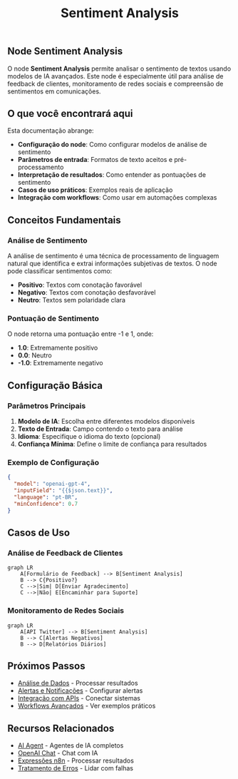 ﻿---
sidebar_position: 8
title: "Sentiment Analysis"
description: Como usar o node Sentiment Analysis para análise de sentimentos
keywords: [n8n, sentiment analysis, análise de sentimentos, processamento de texto, IA, feedback, monitoramento, redes sociais]
---

## Node Sentiment Analysis

O node **Sentiment Analysis** permite analisar o sentimento de textos usando modelos de IA avançados. Este node é especialmente útil para análise de feedback de clientes, monitoramento de redes sociais e compreensão de sentimentos em comunicações.

## O que você encontrará aqui

Esta documentação abrange:

- **Configuração do node**: Como configurar modelos de análise de sentimento
- **Parâmetros de entrada**: Formatos de texto aceitos e pré-processamento
- **Interpretação de resultados**: Como entender as pontuações de sentimento
- **Casos de uso práticos**: Exemplos reais de aplicação
- **Integração com workflows**: Como usar em automações complexas

## Conceitos Fundamentais

### Análise de Sentimento

A análise de sentimento é uma técnica de processamento de linguagem natural que identifica e extrai informações subjetivas de textos. O node pode classificar sentimentos como:

- **Positivo**: Textos com conotação favorável
- **Negativo**: Textos com conotação desfavorável  
- **Neutro**: Textos sem polaridade clara

### Pontuação de Sentimento

O node retorna uma pontuação entre -1 e 1, onde:

- **1.0**: Extremamente positivo
- **0.0**: Neutro
- **-1.0**: Extremamente negativo

## Configuração Básica

### Parâmetros Principais

1. **Modelo de IA**: Escolha entre diferentes modelos disponíveis
2. **Texto de Entrada**: Campo contendo o texto para análise
3. **Idioma**: Especifique o idioma do texto (opcional)
4. **Confiança Mínima**: Define o limite de confiança para resultados

### Exemplo de Configuração

```json
{
  "model": "openai-gpt-4",
  "inputField": "{{$json.text}}",
  "language": "pt-BR",
  "minConfidence": 0.7
}
```

## Casos de Uso

### Análise de Feedback de Clientes

```mermaid
graph LR
    A[Formulário de Feedback] --> B[Sentiment Analysis]
    B --> C{Positivo?}
    C -->|Sim| D[Enviar Agradecimento]
    C -->|Não| E[Encaminhar para Suporte]
```

### Monitoramento de Redes Sociais

```mermaid
graph LR
    A[API Twitter] --> B[Sentiment Analysis]
    B --> C[Alertas Negativos]
    B --> D[Relatórios Diários]
```

## Próximos Passos

- [Análise de Dados](/logica-e-dados/data/data-mapping-avancado) - Processar resultados
- [Alertas e Notificações](/usando-n8n/monitoring/configurar-alertas) - Configurar alertas
- [Integração com APIs](/integracoes/builtin-nodes/http-requests/http-request) - Conectar sistemas
- [Workflows Avançados](/advanced-ai/nodes-ia/sentiment-analysis) - Ver exemplos práticos

## Recursos Relacionados

- [AI Agent](/advanced-ai/nodes-ia/ai-agent) - Agentes de IA completos
- [OpenAI Chat](/advanced-ai/nodes-ia/openai-chat) - Chat com IA
- [Expressões n8n](/logica-e-dados/expressoes) - Processar resultados
- [Tratamento de Erros](/logica-e-dados/flow-logic/error-handling) - Lidar com falhas
